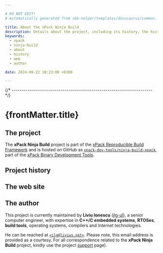 ```yaml
---

# DO NOT EDIT!
# Automatically generated from xbb-helper/templates/docusaurus/common.

title: About the xPack Ninja Build
description: Details about the project, including its history, the history of the website, and details about the author.
keywords:
  - xpack
  - ninja-build
  - about
  - history
  - web
  - author

date: 2024-09-22 10:23:00 +0300

---
```


<head><title>{frontMatter.title}</title></head>
<head><meta property="og:title" content={frontMatter.title}/></head>


{/* ------------------------------------------------------------------------ */}

# {frontMatter.title}

## The project

The **xPack Ninja Build** project is part of the
[xPack Reproducible Build Framework](https://xpack.github.io)
and is hosted on GitHub as
[`xpack-dev-tools/ninja-build-xpack`](https://github.com/xpack-dev-tools/ninja-build-xpack/),
part of the [xPack Binary Development Tools](https://github.com/xpack-dev-tools/).

<MoreIntro/>

## Project history

<History/>

## The web site

<Website/>

## The author

This project is currently maintained by **Liviu Ionescu**
([ilg-ul](https://github.com/ilg-ul)),
a senior computer engineer, with expertise in **C++/C embedded systems**,
**RTOSes**, **build tools**, operating systems, compilers
and Internet technologies.

He can be reached at [`<ilg@livius.net>`](mailto:ilg@livius.net).
Please note, this email address is provided as a courtesy.
For all correspondence related to the **xPack Ninja Build**
project, kindly use the project [support](/docs/support/) page).
